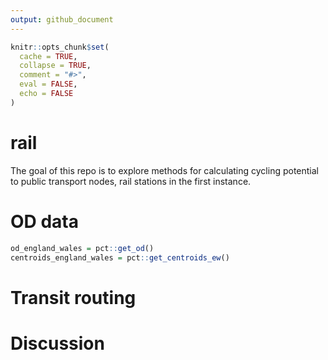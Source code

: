 ```yaml
---
output: github_document
---
```


<!-- README.md is generated from README.Rmd. Please edit that file -->

```r
knitr::opts_chunk$set(
  cache = TRUE,
  collapse = TRUE,
  comment = "#>",
  eval = FALSE,
  echo = FALSE
)
```

# rail

<!-- badges: start -->
<!-- badges: end -->

The goal of this repo is to explore methods for calculating cycling potential to public transport nodes, rail stations in the first instance.

# OD data

```r
od_england_wales = pct::get_od()
centroids_england_wales = pct::get_centroids_ew()
```


# Transit routing

# Discussion
